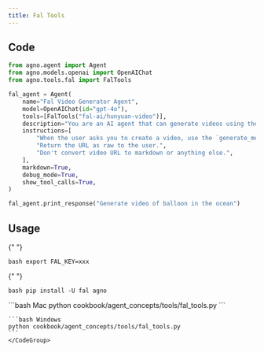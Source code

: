 ```yaml
---
title: Fal Tools
---
```


## Code

```python cookbook/agent_concepts/tools/fal_tools.py
from agno.agent import Agent
from agno.models.openai import OpenAIChat
from agno.tools.fal import FalTools

fal_agent = Agent(
    name="Fal Video Generator Agent",
    model=OpenAIChat(id="gpt-4o"),
    tools=[FalTools("fal-ai/hunyuan-video")],
    description="You are an AI agent that can generate videos using the Fal API.",
    instructions=[
        "When the user asks you to create a video, use the `generate_media` tool to create the video.",
        "Return the URL as raw to the user.",
        "Don't convert video URL to markdown or anything else.",
    ],
    markdown=True,
    debug_mode=True,
    show_tool_calls=True,
)

fal_agent.print_response("Generate video of balloon in the ocean")
```

## Usage

<Steps>
  <Snippet file="create-venv-step.mdx" />

{" "}

<Step title="Set your API key">```bash export FAL_KEY=xxx ```</Step>

{" "}

<Step title="Install libraries">```bash pip install -U fal agno ```</Step>

  <Step title="Run Agent">
    <CodeGroup>
    ```bash Mac
    python cookbook/agent_concepts/tools/fal_tools.py
    ```

    ```bash Windows
    python cookbook/agent_concepts/tools/fal_tools.py
    ```
    </CodeGroup>

  </Step>
</Steps>
